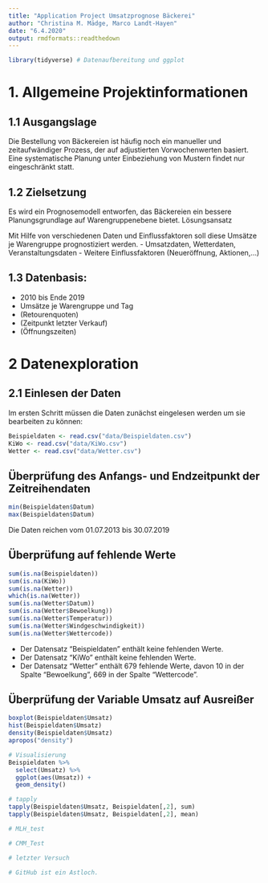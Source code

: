 ```yaml
---
title: "Application Project Umsatzprognose Bäckerei"
author: "Christina M. Mädge, Marco Landt-Hayen"
date: "6.4.2020"
output: rmdformats::readthedown
---
```


```r
library(tidyverse) # Datenaufbereitung und ggplot
```

# 1. Allgemeine Projektinformationen

## 1.1 Ausgangslage
Die Bestellung von Bäckereien ist häufig noch ein manueller und zeitaufwändiger Prozess, der auf adjustierten Vorwochenwerten basiert. Eine systematische Planung unter Einbeziehung von Mustern findet nur eingeschränkt statt.

## 1.2 Zielsetzung 
Es wird ein Prognosemodell entworfen, das Bäckereien ein bessere Planungsgrundlage auf Warengruppenebene bietet. 
Lösungsansatz

Mit Hilfe von verschiedenen Daten und Einflussfaktoren soll diese Umsätze je Warengruppe prognostiziert werden. 
-	Umsatzdaten, Wetterdaten, Veranstaltungsdaten
-	Weitere Einflussfaktoren (Neueröffnung, Aktionen,…)

## 1.3 Datenbasis:
-	2010 bis Ende 2019
-	Umsätze je Warengruppe und Tag
-	(Retourenquoten)
-	(Zeitpunkt letzter Verkauf)
-	(Öffnungszeiten)


# 2 Datenexploration

## 2.1 Einlesen der Daten

Im ersten Schritt müssen die Daten zunächst eingelesen werden um sie bearbeiten zu können:
```r
Beispieldaten <- read.csv("data/Beispieldaten.csv")
KiWo <- read.csv("data/KiWo.csv")
Wetter <- read.csv("data/Wetter.csv")
```

## Überprüfung des Anfangs- und Endzeitpunkt der Zeitreihendaten
```r
min(Beispieldaten$Datum)
max(Beispieldaten$Datum)
```

Die Daten reichen vom 01.07.2013 bis 30.07.2019

## Überprüfung auf fehlende Werte
```r
sum(is.na(Beispieldaten))
sum(is.na(KiWo))
sum(is.na(Wetter))
which(is.na(Wetter))
sum(is.na(Wetter$Datum))
sum(is.na(Wetter$Bewoelkung))
sum(is.na(Wetter$Temperatur))
sum(is.na(Wetter$Windgeschwindigkeit))
sum(is.na(Wetter$Wettercode))
```

* Der Datensatz "Beispieldaten" enthält keine fehlenden Werte.
* Der Datensatz "KiWo" enthält keine fehlenden Werte.
* Der Datensatz "Wetter" enthält 679 fehlende Werte, davon 10 in der Spalte "Bewoelkung", 669 in der Spalte "Wettercode".

## Überprüfung der Variable Umsatz auf Ausreißer
```r
boxplot(Beispieldaten$Umsatz)
hist(Beispieldaten$Umsatz)
density(Beispieldaten$Umsatz)
apropos("density")

# Visualisierung
Beispieldaten %>% 
  select(Umsatz) %>% 
  ggplot(aes(Umsatz)) +
  geom_density()

# tapply
tapply(Beispieldaten$Umsatz, Beispieldaten[,2], sum)
tapply(Beispieldaten$Umsatz, Beispieldaten[,2], mean)
```

```r
# MLH_test
```

```r
# CMM_Test
```

```r
# letzter Versuch
```

```r
# GitHub ist ein Astloch.
```

